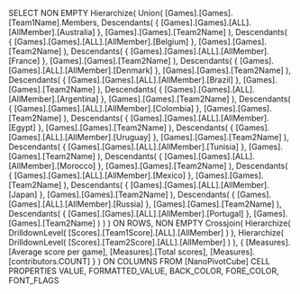 SELECT
  NON EMPTY Hierarchize(
    Union(
      [Games].[Games].[Team1Name].Members,
      Descendants(
        {
          [Games].[Games].[ALL].[AllMember].[Australia]
        },
        [Games].[Games].[Team2Name]
      ),
      Descendants(
        {
          [Games].[Games].[ALL].[AllMember].[Belgium]
        },
        [Games].[Games].[Team2Name]
      ),
      Descendants(
        {
          [Games].[Games].[ALL].[AllMember].[France]
        },
        [Games].[Games].[Team2Name]
      ),
      Descendants(
        {
          [Games].[Games].[ALL].[AllMember].[Denmark]
        },
        [Games].[Games].[Team2Name]
      ),
      Descendants(
        {
          [Games].[Games].[ALL].[AllMember].[Brazil]
        },
        [Games].[Games].[Team2Name]
      ),
      Descendants(
        {
          [Games].[Games].[ALL].[AllMember].[Argentina]
        },
        [Games].[Games].[Team2Name]
      ),
      Descendants(
        {
          [Games].[Games].[ALL].[AllMember].[Colombia]
        },
        [Games].[Games].[Team2Name]
      ),
      Descendants(
        {
          [Games].[Games].[ALL].[AllMember].[Egypt]
        },
        [Games].[Games].[Team2Name]
      ),
      Descendants(
        {
          [Games].[Games].[ALL].[AllMember].[Uruguay]
        },
        [Games].[Games].[Team2Name]
      ),
      Descendants(
        {
          [Games].[Games].[ALL].[AllMember].[Tunisia]
        },
        [Games].[Games].[Team2Name]
      ),
      Descendants(
        {
          [Games].[Games].[ALL].[AllMember].[Morocco]
        },
        [Games].[Games].[Team2Name]
      ),
      Descendants(
        {
          [Games].[Games].[ALL].[AllMember].[Mexico]
        },
        [Games].[Games].[Team2Name]
      ),
      Descendants(
        {
          [Games].[Games].[ALL].[AllMember].[Japan]
        },
        [Games].[Games].[Team2Name]
      ),
      Descendants(
        {
          [Games].[Games].[ALL].[AllMember].[Russia]
        },
        [Games].[Games].[Team2Name]
      ),
      Descendants(
        {
          [Games].[Games].[ALL].[AllMember].[Portugal]
        },
        [Games].[Games].[Team2Name]
      )
    )
  ) ON ROWS,
  NON EMPTY Crossjoin(
    Hierarchize(
      DrilldownLevel(
        [Scores].[Team1Score].[ALL].[AllMember]
      )
    ),
    Hierarchize(
      DrilldownLevel(
        [Scores].[Team2Score].[ALL].[AllMember]
      )
    ),
    {
      [Measures].[Average score per game],
      [Measures].[Total scores],
      [Measures].[contributors.COUNT]
    }
  ) ON COLUMNS
  FROM [NanoPivotCube]
  CELL PROPERTIES VALUE, FORMATTED_VALUE, BACK_COLOR, FORE_COLOR, FONT_FLAGS